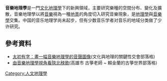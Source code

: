 {{Expert|time=2015-12-14T03:56:16+00:00}}

'''音樂地理學'''是一門[[文化地理學|文化地理學]]下的新興領域，主要研究樂種的空間分布、變化及擴散，音樂地理學以將[[音樂|音樂]]視為一種[[地景|地景]]的角度切入研究音樂現象，是[[地理學|地理學]]與[[音樂學|音樂學]]交集。中国的音乐地理学尚未起步，但有少数音乐学者对音乐的地域分类做了少许研究。

== 參考資料 ==
*[https://web.archive.org/web/20100329212906/http://geosheep.pixnet.net/blog/post/5635877 太初有字：畫一幅音樂地理學的音聲圖像](文化與地理的關鍵性交會部落格)
*[http://tw.myblog.yahoo.com/jw!3zoxkVyeER7mz6ekmOcU/article?mid=164 由音樂地理學視角看陝北秧歌]{{dead link|date=2018年5月 |bot=InternetArchiveBot |fix-attempted=yes }}(高雄市 古箏老師 ~ 賴金蘭的古箏世界部落格)

{{Geography topics}}

[[Category:人文地理學|Category:人文地理學]]